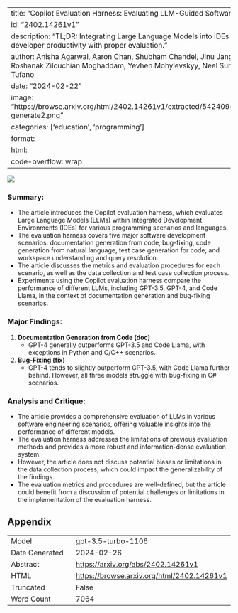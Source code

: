 
---
title: "Copilot Evaluation Harness: Evaluating LLM-Guided Software Programming"
id: "2402.14261v1"
description: "TL;DR: Integrating Large Language Models into IDEs can boost developer productivity with proper evaluation."
author: Anisha Agarwal, Aaron Chan, Shubham Chandel, Jinu Jang, Shaun Miller, Roshanak Zilouchian Moghaddam, Yevhen Mohylevskyy, Neel Sundaresan, Michele Tufano
date: "2024-02-22"
image: "https://browse.arxiv.org/html/2402.14261v1/extracted/5424095/figures/vscode-generate2.png"
categories: ['education', 'programming']
format:
  html:
    code-overflow: wrap
---

![](https://browse.arxiv.org/html/2402.14261v1/extracted/5424095/figures/vscode-generate2.png)

### **Summary:**
- The article introduces the Copilot evaluation harness, which evaluates Large Language Models (LLMs) within Integrated Development Environments (IDEs) for various programming scenarios and languages.
- The evaluation harness covers five major software development scenarios: documentation generation from code, bug-fixing, code generation from natural language, test case generation for code, and workspace understanding and query resolution.
- The article discusses the metrics and evaluation procedures for each scenario, as well as the data collection and test case collection process.
- Experiments using the Copilot evaluation harness compare the performance of different LLMs, including GPT-3.5, GPT-4, and Code Llama, in the context of documentation generation and bug-fixing scenarios.

### Major Findings:
1. **Documentation Generation from Code (doc)**
   - GPT-4 generally outperforms GPT-3.5 and Code Llama, with exceptions in Python and C/C++ scenarios.
  
2. **Bug-Fixing (fix)**
   - GPT-4 tends to slightly outperform GPT-3.5, with Code Llama further behind. However, all three models struggle with bug-fixing in C# scenarios.

### Analysis and Critique:
- The article provides a comprehensive evaluation of LLMs in various software engineering scenarios, offering valuable insights into the performance of different models.
- The evaluation harness addresses the limitations of previous evaluation methods and provides a more robust and information-dense evaluation system.
- However, the article does not discuss potential biases or limitations in the data collection process, which could impact the generalizability of the findings.
- The evaluation metrics and procedures are well-defined, but the article could benefit from a discussion of potential challenges or limitations in the implementation of the evaluation harness.

## Appendix

|          |          |
|----------|----------|
| Model     | gpt-3.5-turbo-1106       |
| Date Generated     | 2024-02-26       |
| Abstract | [https://arxiv.org/abs/2402.14261v1](https://arxiv.org/abs/2402.14261v1)        |
| HTML     | [https://browse.arxiv.org/html/2402.14261v1](https://browse.arxiv.org/html/2402.14261v1)       |
| Truncated       | False       |
| Word Count       | 7064       |